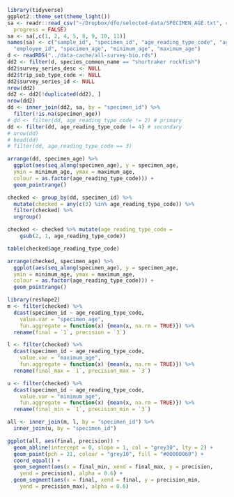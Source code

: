 ```r
library(tidyverse)
ggplot2::theme_set(theme_light())
sa <- readr::read_csv("~/Dropbox/dfo/selected-data/SPECIMEN_AGE.txt", col_names = FALSE,
  progress = FALSE)
sa <- sa[,c(1, 2, 4, 5, 8, 9, 10, 11)]
names(sa) <- c("sample_id", "specimen_id", "age_reading_type_code", "aging_method_code",
  "employee_id", "specimen_age", "minimum_age", "maximum_age")
d <- readRDS("../data-cache/all-survey-bio.rds")
dd2 <- filter(d, species_common_name == "shortraker rockfish")
dd2$survey_series_desc <- NULL
dd2$trip_sub_type_code <- NULL
dd2$survey_series_id <- NULL
nrow(dd2)
dd2 <- dd2[!duplicated(dd2), ]
nrow(dd2)
dd <- inner_join(dd2, sa, by = "specimen_id") %>%
  filter(!is.na(specimen_age))
# dd <- filter(dd, age_reading_type_code != 2) # primary
dd <- filter(dd, age_reading_type_code != 4) # secondary
# nrow(dd)
# head(dd)
# filter(dd, age_reading_type_code == 3)
```

```r
arrange(dd, specimen_age) %>%
  ggplot(aes(seq_along(specimen_age), y = specimen_age,
  ymin = minimum_age, ymax = maximum_age,
  colour = as.factor(age_reading_type_code))) +
  geom_pointrange()
```

```r
checked <- group_by(dd, specimen_id) %>% 
  mutate(checked = any(c(3) %in% age_reading_type_code)) %>% 
  filter(checked) %>% 
  ungroup()

checked <- checked %>% mutate(age_reading_type_code = 
    gsub(2, 1, age_reading_type_code))

table(checked$age_reading_type_code)

arrange(checked, specimen_age) %>%
  ggplot(aes(seq_along(specimen_age), y = specimen_age,
  ymin = minimum_age, ymax = maximum_age,
  colour = as.factor(age_reading_type_code))) +
  geom_pointrange()

library(reshape2)
m <- filter(checked) %>% 
  dcast(specimen_id ~ age_reading_type_code, 
    value.var = "specimen_age",
    fun.aggregate = function(x) {mean(x, na.rm = TRUE)}) %>%
  rename(final = `1`, precision = `3`)

l <- filter(checked) %>% 
  dcast(specimen_id ~ age_reading_type_code, 
    value.var = "maximum_age",
    fun.aggregate = function(x) {mean(x, na.rm = TRUE)}) %>%
  rename(final_max = `1`, precision_max = `3`)

u <- filter(checked) %>% 
  dcast(specimen_id ~ age_reading_type_code, 
    value.var = "minimum_age",
    fun.aggregate = function(x) {mean(x, na.rm = TRUE)}) %>%
  rename(final_min = `1`, precision_min = `3`)

all <- inner_join(m, l, by = "specimen_id") %>% 
  inner_join(u, by = "specimen_id")

ggplot(all, aes(final, precision)) +
  geom_abline(intercept = 0, slope = 1, col = "grey30", lty = 2) +
  geom_point(pch = 21, colour = "grey10", fill = "#00000060") +
  coord_equal() +
  geom_segment(aes(x = final_min, xend = final_max, y = precision, 
    yend = precision), alpha = 0.6) +
  geom_segment(aes(x = final, xend = final, y = precision_min, 
    yend = precision_max), alpha = 0.6)
```

